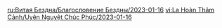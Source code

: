 {{Blessing of the Abyssal Moon
|name       = Supreme
|phase      = Waning
|image      = Spiral Abyss Blessing 57.png
|details    = <li>When the active character deals consecutive instances of Elemental DMG of the same Elemental Type using Normal, Charged, and Plunging Attacks, Elemental Skills, and Elemental Bursts to an opponent, they will gain 1 count stack. 1 stack can be gained every 1s. After 5 stacks have been gained, a {{Color|bp|shockwave will be unleashed}} at the opponent's position, dealing True DMG and clearing all heretofore accumulated stacks. Should the active character leave the field or deal a different type of Elemental DMG, these stacks will also be cleared. Dealing Physical DMG will not clear the stacks.</li>
|time_start = 2023-01-16 04:00:00
|time_end   = 2023-02-01 03:59:59
}}
<noinclude>
<!-- interwikis -->
[[ru:Витая Бездна/Благословение Бездны/2023-01-16]]
[[vi:La Hoàn Thâm Cảnh/Uyên Nguyệt Chúc Phúc/2023-01-16]]
</noinclude>
